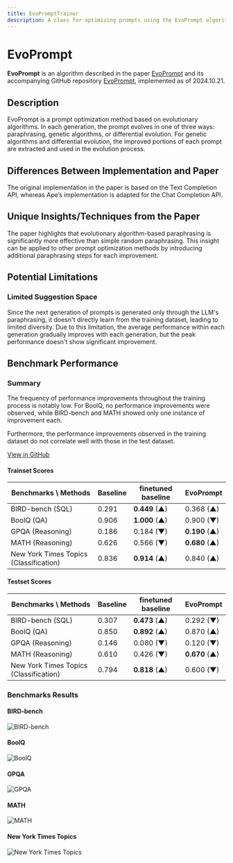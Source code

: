 ```yaml
---
title: EvoPromptTrainer
description: A class for optimizing prompts using the EvoPrompt algorithm.
---
```


# EvoPrompt

**EvoPrompt** is an algorithm described in the paper [EvoPrompt](https://arxiv.org/abs/2309.08532) and its accompanying GitHub repository [EvoPrompt](https://github.com/beeevita/EvoPrompt), implemented as of 2024.10.21.

## Description

EvoPrompt is a prompt optimization method based on evolutionary algorithms. In each generation, the prompt evolves in one of three ways: paraphrasing, genetic algorithms, or differential evolution. For genetic algorithms and differential evolution, the improved portions of each prompt are extracted and used in the evolution process.

## Differences Between Implementation and Paper

The original implementation in the paper is based on the Text Completion API, whereas Ape’s implementation is adapted for the Chat Completion API.

## Unique Insights/Techniques from the Paper

The paper highlights that evolutionary algorithm-based paraphrasing is significantly more effective than simple random paraphrasing. This insight can be applied to other prompt optimization methods by introducing additional paraphrasing steps for each improvement.

## Potential Limitations

### Limited Suggestion Space

Since the next generation of prompts is generated only through the LLM's paraphrasing, it doesn't directly learn from the training dataset, leading to limited diversity. Due to this limitation, the average performance within each generation gradually improves with each generation, but the peak performance doesn't show significant improvement.

## Benchmark Performance

### Summary

The frequency of performance improvements throughout the training process is notably low.
For BoolQ, no performance improvements were observed, while BIRD-bench and MATH showed only one instance of improvement each.

Furthermore, the performance improvements observed in the training dataset do not correlate well with those in the test dataset.

[View in GitHub](https://github.com/weavel-ai/Ape/blob/main/experiments/trainer/paper/evo_prompt/RESULT.md)

#### Trainset Scores

| Benchmarks \ Methods                   | Baseline | finetuned baseline | EvoPrompt     |
| -------------------------------------- | -------- | ------------------ | ------------- |
| BIRD-bench (SQL)                       | 0.291    | **0.449** (▲)      | 0.368 (▲)     |
| BoolQ (QA)                             | 0.906    | **1.000** (▲)      | 0.900 (▼)     |
| GPQA (Reasoning)                       | 0.186    | 0.184 (▼)          | **0.190** (▲) |
| MATH (Reasoning)                       | 0.626    | 0.566 (▼)          | **0.680** (▲) |
| New York Times Topics (Classification) | 0.836    | **0.914** (▲)      | 0.840 (▲)     |

#### Testset Scores

| Benchmarks \ Methods                   | Baseline | finetuned baseline | EvoPrompt     |
| -------------------------------------- | -------- | ------------------ | ------------- |
| BIRD-bench (SQL)                       | 0.307    | **0.473** (▲)      | 0.292 (▼)     |
| BoolQ (QA)                             | 0.850    | **0.892** (▲)      | 0.870 (▲)     |
| GPQA (Reasoning)                       | 0.146    | 0.080 (▼)          | 0.120 (▼)     |
| MATH (Reasoning)                       | 0.610    | 0.426 (▼)          | **0.670** (▲) |
| New York Times Topics (Classification) | 0.794    | **0.818** (▲)      | 0.600 (▼)     |

### Benchmarks Results

#### BIRD-bench

![BIRD-bench](https://github.com/weavel-ai/Ape/blob/main/images/trainer/paper/evo_prompt/bird_bench_result.png?raw=true)

#### BoolQ

![BoolQ](https://github.com/weavel-ai/Ape/blob/main/images/trainer/paper/evo_prompt/boolq_result.png?raw=true)

#### GPQA

![GPQA](https://github.com/weavel-ai/Ape/blob/main/images/trainer/paper/evo_prompt/gpqa_result.png?raw=true)

#### MATH

![MATH](https://github.com/weavel-ai/Ape/blob/main/images/trainer/paper/evo_prompt/math_result.png?raw=true)

#### New York Times Topics

![New York Times Topics](https://github.com/weavel-ai/Ape/blob/main/images/trainer/paper/evo_prompt/new_york_times_topics_result.png?raw=true)
